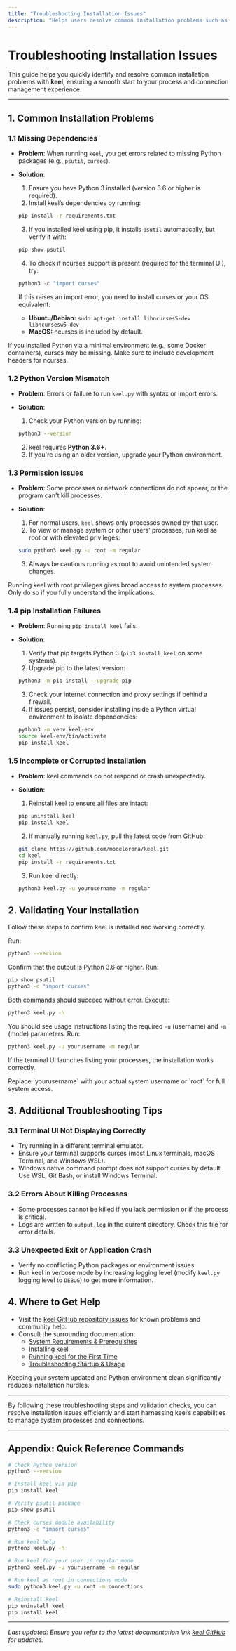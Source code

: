 ```yaml
---
title: "Troubleshooting Installation Issues"
description: "Helps users resolve common installation problems such as missing dependencies or Python version mismatches. Offers concrete solutions and pointers for validating their installation before moving to usage."
---
```


# Troubleshooting Installation Issues

This guide helps you quickly identify and resolve common installation problems with **keel**, ensuring a smooth start to your process and connection management experience.

---

## 1. Common Installation Problems

### 1.1 Missing Dependencies

- **Problem**: When running `keel`, you get errors related to missing Python packages (e.g., `psutil`, `curses`).

- **Solution**:
  1. Ensure you have Python 3 installed (version 3.6 or higher is required).
  2. Install keel’s dependencies by running:

    ```bash
    pip install -r requirements.txt
    ```
  3. If you installed keel using pip, it installs `psutil` automatically, but verify it with:

    ```bash
    pip show psutil
    ```

  4. To check if ncurses support is present (required for the terminal UI), try:

    ```python
    python3 -c "import curses"
    ```
    If this raises an import error, you need to install curses or your OS equivalent:

    - **Ubuntu/Debian:** `sudo apt-get install libncurses5-dev libncursesw5-dev`
    - **MacOS:** ncurses is included by default.

<Tip>
If you installed Python via a minimal environment (e.g., some Docker containers), curses may be missing. Make sure to include development headers for ncurses.
</Tip>

### 1.2 Python Version Mismatch

- **Problem**: Errors or failure to run `keel.py` with syntax or import errors.

- **Solution**:
  1. Check your Python version by running:

    ```bash
    python3 --version
    ```

  2. keel requires **Python 3.6+**.
  3. If you're using an older version, upgrade your Python environment.

### 1.3 Permission Issues

- **Problem**: Some processes or network connections do not appear, or the program can't kill processes.

- **Solution**:
  1. For normal users, `keel` shows only processes owned by that user.
  2. To view or manage system or other users’ processes, run keel as root or with elevated privileges:

    ```bash
    sudo python3 keel.py -u root -m regular
    ```
  3. Always be cautious running as root to avoid unintended system changes.

<Warning>
Running keel with root privileges gives broad access to system processes. Only do so if you fully understand the implications.
</Warning>

### 1.4 pip Installation Failures

- **Problem**: Running `pip install keel` fails.

- **Solution**:
  1. Verify that pip targets Python 3 (`pip3 install keel` on some systems).
  2. Upgrade pip to the latest version:

    ```bash
    python3 -m pip install --upgrade pip
    ```

  3. Check your internet connection and proxy settings if behind a firewall.
  4. If issues persist, consider installing inside a Python virtual environment to isolate dependencies:

    ```bash
    python3 -m venv keel-env
    source keel-env/bin/activate
    pip install keel
    ```

### 1.5 Incomplete or Corrupted Installation

- **Problem**: keel commands do not respond or crash unexpectedly.

- **Solution**:
  1. Reinstall keel to ensure all files are intact:

    ```bash
    pip uninstall keel
    pip install keel
    ```

  2. If manually running `keel.py`, pull the latest code from GitHub:

    ```bash
    git clone https://github.com/modelorona/keel.git
    cd keel
    pip install -r requirements.txt
    ```

  3. Run keel directly:

    ```bash
    python3 keel.py -u yourusername -m regular
    ```

## 2. Validating Your Installation

Follow these steps to confirm keel is installed and working correctly.

<Steps>
<Step title="Verify Python Version">
Run:

```bash
python3 --version
```

Confirm that the output is Python 3.6 or higher.
</Step>
<Step title="Check Dependencies">
Run:

```bash
pip show psutil
python3 -c "import curses"
```

Both commands should succeed without error.
</Step>
<Step title="Run keel Help">
Execute:

```bash
python3 keel.py -h
```

You should see usage instructions listing the required `-u` (username) and `-m` (mode) parameters.
</Step>
<Step title="Run keel in Regular Mode">
Run:

```bash
python3 keel.py -u yourusername -m regular
```

If the terminal UI launches listing your processes, the installation works correctly.
</Step>
</Steps>

<Tip>
Replace `yourusername` with your actual system username or `root` for full system access.
</Tip>

## 3. Additional Troubleshooting Tips

### 3.1 Terminal UI Not Displaying Correctly

- Try running in a different terminal emulator.
- Ensure your terminal supports curses (most Linux terminals, macOS Terminal, and Windows WSL).
- Windows native command prompt does not support curses by default. Use WSL, Git Bash, or install Windows Terminal.

### 3.2 Errors About Killing Processes

- Some processes cannot be killed if you lack permission or if the process is critical.
- Logs are written to `output.log` in the current directory. Check this file for error details.

### 3.3 Unexpected Exit or Application Crash

- Verify no conflicting Python packages or environment issues.
- Run keel in verbose mode by increasing logging level (modify `keel.py` logging level to `DEBUG`) to get more information.

## 4. Where to Get Help

- Visit the [keel GitHub repository issues](https://github.com/modelorona/keel/issues) for known problems and community help.
- Consult the surrounding documentation:
  - [System Requirements & Prerequisites](/getting-started/setup-installation/system-requirements)
  - [Installing keel](/getting-started/setup-installation/installing-keel)
  - [Running keel for the First Time](/getting-started/first-steps/running-keel)
  - [Troubleshooting Startup & Usage](/getting-started/first-steps/common-setup-issues)

<Tip>
Keeping your system updated and Python environment clean significantly reduces installation hurdles.
</Tip>

---

By following these troubleshooting steps and validation checks, you can resolve installation issues efficiently and start harnessing keel’s capabilities to manage system processes and connections.


---

## Appendix: Quick Reference Commands

```bash
# Check Python version
python3 --version

# Install keel via pip
pip install keel

# Verify psutil package
pip show psutil

# Check curses module availability
python3 -c "import curses"

# Run keel help
python3 keel.py -h

# Run keel for your user in regular mode
python3 keel.py -u yourusername -m regular

# Run keel as root in connections mode
sudo python3 keel.py -u root -m connections

# Reinstall keel
pip uninstall keel
pip install keel
```

---

_Last updated: Ensure you refer to the latest documentation link [keel GitHub](https://github.com/modelorona/keel) for updates._
